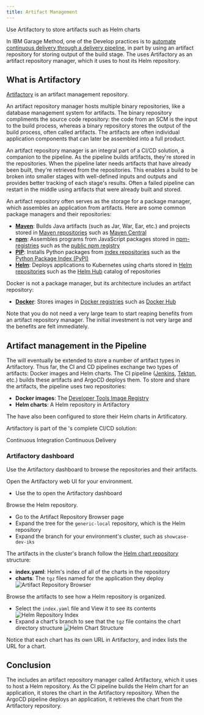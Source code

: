 ```yaml
---
title: Artifact Management
---
```



<PageDescription>

Use Artifactory to store artifacts such as Helm charts

</PageDescription>

In IBM Garage Method, one of the Develop practices is to [automate continuous delivery through a delivery pipeline](https://www.ibm.com/garage/method/practices/deliver/practice_delivery_pipeline/), in part by using an artifact repository for storing output of the build stage. The <Globals name="env" /> uses Artifactory as an artifact repository manager, which it uses to host its Helm repository.

## What is Artifactory

[Artifactory](https://jfrog.com/artifactory/) is an artifact management repository.

An artifact repository manager hosts multiple binary repositories, like a database management system for artifacts. The binary repository compliments the source code repository: the code from an SCM is the input to the build process, whereas a binary repository stores the output of the build process, often called artifacts. The artifacts are often individual application components that can later be assembled into a full product.

An artifact repository manager is an integral part of a CI/CD solution, a companion to the pipeline. As the pipeline builds artifacts, they're stored in the repositories. When the pipeline later needs artifacts that have already been built, they're retrieved from the repositories. This enables a build to be broken into smaller stages with well-defined inputs and outputs and provides better tracking of each stage's results. Often a failed pipeline can restart in the middle using artifacts that were already built and stored.

An artifact repository often serves as the storage for a package manager, which assembles an application from artifacts. Here are some common package managers and their repositories:
- [**Maven**](https://maven.apache.org): Builds Java artifacts (such as Jar, War, Ear, etc.) and projects stored in [Maven repositories](https://maven.apache.org/guides/introduction/introduction-to-repositories.html) such as [Maven Central](https://maven.apache.org/repository/index.html)
- [**npm**](https://docs.npmjs.com/about-npm/): Assembles programs from JavaScript packages stored in [npm-registries](https://docs.npmjs.com/misc/registry) such as the [public npm registry](https://docs.npmjs.com/about-the-public-npm-registry)
- [**PIP**](https://pypi.org/project/pip/): Installs Python packages from [index repositories](https://packaging.python.org/guides/hosting-your-own-index/) such as the [Python Package Index (PyPI)](https://pypi.org/)
- [**Helm**](https://helm.sh): Deploys applications to Kubernetes using charts stored in [Helm repositories](https://helm.sh/docs/chart_repository/) such as the [Helm Hub](https://helm.sh/blog/intro-helm-hub/) catalog of repositories

Docker is not a package manager, but its architecture includes an artifact repository:
- [**Docker**](https://www.docker.com/): Stores images in [Docker registries](https://docs.docker.com/registry/) such as [Docker Hub](https://docs.docker.com/docker-hub/)

Note that you do not need a very large team to start reaping benefits from an artifact repository manager. The initial investment is not very large and the benefits are felt immediately.

## Artifact management in the Pipeline

The <Globals name="env" /> will eventually be extended to store a number of artifact types in Artifactory. Thus far, the CI and CD pipelines exchange two types of artifacts: Docker images and Helm charts. The CI pipeline ([Jenkins](/guides/continuous-integration), [Tekton](/guides/continuous-integration-tekton), etc.) builds these artifacts and ArgoCD deploys them. To store and share the artifacts, the pipeline uses two repositories:
- **Docker images**: The [Developer Tools Image Registry](/practical/image-registry)
- **Helm charts**: A Helm repository in Artifactory

The [<Globals name="templates" />](/codepatterns/overview) have also been configured to store their Helm charts in Artificatory.

Artifactory is part of the <Globals name="env" />'s complete CI/CD solution:

<AnchorLinks small>
  <AnchorLink to="../../guides/continuous-integration">Continuous Integration</AnchorLink>
  <AnchorLink to="../../guides/continuous-delivery">Continuous Delivery</AnchorLink>
</AnchorLinks>

### Artifactory dashboard

Use the Artifactory dashboard to browse the repositories and their artifacts.

Open the Artifactory web UI for your environment.
- Use the [<Globals name="dashboard" />](/getting-started/dashboard) to open the Artifactory dashboard

Browse the Helm repository.
- Go to the Artifact Repository Browser page
- Expand the tree for the `generic-local` repository, which is the Helm repository
- Expand the branch for your environment's cluster, such as `showcase-dev-iks`

The artifacts in the cluster's branch follow the [Helm chart repository](https://helm.sh/docs/chart_repository/) structure:
- **index.yaml**: Helm's index of all of the charts in the repository
- **charts**: The `tgz` files named for the application they deploy
      ![Artifact Repository Browser](artifact-repo-browser.png)

Browse the artifacts to see how a Helm repository is organized.
- Select the `index.yaml` file and View it to see its contents
      ![Helm Repository Index](helm-repo-index.png)
- Expand a chart's branch to see that the `tgz` file contains the chart directory structure
      ![Helm Chart Structure](helm-chart-structure.png)

Notice that each chart has its own URL in Artifactory, and index lists the URL for a chart.

## Conclusion

The <Globals name="env" /> includes an artifact repository manager called Artifactory, which it uses to host a Helm repository.
As the CI pipeline builds the Helm chart for an application, it stores the chart in the Artifactory repository. When the ArgoCD pipeline deploys an application, it retrieves the chart from the Artifactory repository.